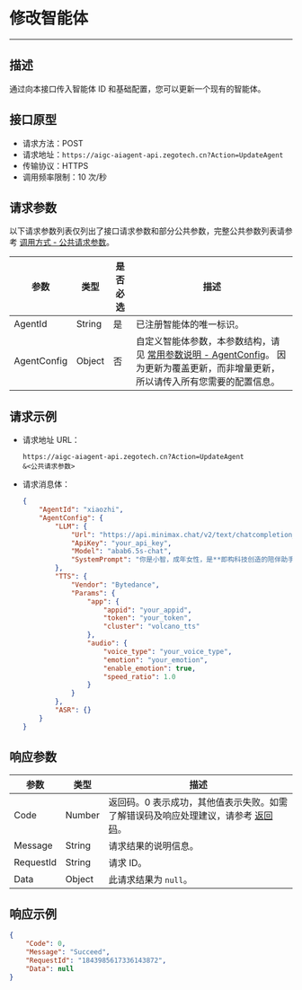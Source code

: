 # 修改智能体

---

##  描述

通过向本接口传入智能体 ID 和基础配置，您可以更新一个现有的智能体。

## 接口原型

- 请求方法：POST
- 请求地址：`https://aigc-aiagent-api.zegotech.cn?Action=UpdateAgent`
- 传输协议：HTTPS
- 调用频率限制：10 次/秒

## 请求参数

以下请求参数列表仅列出了接口请求参数和部分公共参数，完整公共参数列表请参考 [调用方式 - 公共请求参数](./../Accessing%20Server%20APIs.mdx#公共请求参数)。

| 参数               | 类型   | 是否必选 | 描述             |
|------------------|------|------|-------------------------|
| AgentId          | String | 是    | 已注册智能体的唯一标识。                                                             |
| AgentConfig | Object | 否    | 自定义智能体参数，本参数结构，请见 [常用参数说明 - AgentConfig](./../Common%20Parameter%20Description.mdx#agentconfig)。 <Note title="说明">因为更新为覆盖更新，而非增量更新，所以请传入所有您需要的配置信息。</Note>      |

## 请求示例

- 请求地址 URL：

    ```https
    https://aigc-aiagent-api.zegotech.cn?Action=UpdateAgent
    &<公共请求参数>
    ```

- 请求消息体：
    ```json
    {
        "AgentId": "xiaozhi",
        "AgentConfig": {
            "LLM": {
                "Url": "https://api.minimax.chat/v2/text/chatcompletion_v2",
                "ApiKey": "your_api_key",
                "Model": "abab6.5s-chat",
                "SystemPrompt": "你是小智，成年女性，是**即构科技创造的陪伴助手**，上知天文下知地理，聪明睿智、热情友善。\n对话要求：1、按照人设要求与用户对话。\n2、不能超过100字。"
            },
            "TTS": {
                "Vendor": "Bytedance",
                "Params": {
                    "app": {
                        "appid": "your_appid",
                        "token": "your_token",
                        "cluster": "volcano_tts"
                    },
                    "audio": {
                        "voice_type": "your_voice_type",
                        "emotion": "your_emotion",
                        "enable_emotion": true,
                        "speed_ratio": 1.0
                    }
                }
            },
            "ASR": {}
        }
    }
    ```

## 响应参数

| 参数 | 类型 | 描述 |
|------|------|------|
| Code | Number | 返回码。0 表示成功，其他值表示失败。如需了解错误码及响应处理建议，请参考 [返回码](./../Return%20codes.mdx)。 |
| Message | String | 请求结果的说明信息。 |
| RequestId | String | 请求 ID。 |
| Data | Object | 此请求结果为 `null`。 |

## 响应示例

```json
{
    "Code": 0,
    "Message": "Succeed",
    "RequestId": "1843985617336143872",
    "Data": null
}
```